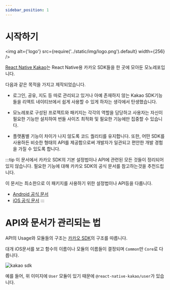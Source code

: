 ```yaml
---
sidebar_position: 1
---
```


# 시작하기

<img alt={'logo'} src={require('../static/img/logo.png').default} width={256} />

[React Native Kakao](https://github.com/mj-studio-library/react-native-kakao)는 React Native용 카카오 SDK들을 한 곳에 모아둔 모노레포입니다.

다음과 같은 목적을 가지고 제작되었습니다.

- 로그인, 공유, 지도 등 따로 관리되고 있거나 아예
  존재하지 않는 Kakao SDK기능들을 리액트 네이티브에서 쉽게 사용할 수 있게
  하자는 생각에서 탄생했습니다.

- 모노레포로 구성된 프로젝트와 패키지는 각각의 역할을 담당하고 사용자는
  자신이 필요한 기능만 설치하여 번들 사이즈 최적화 및 필요한 기능에만
  집중할 수 있습니다.

- 플랫폼별 기능이 차이가 나지 않도록 코드 퀄리티를 유지합니다. 또한, 어떤
  SDK를 사용하든 비슷한 형태의 API를 제공함으로써 개발자가 일관되고 편안한
  개발 경험을 가질 수 있도록 합니다.

:::tip
이 문서에서 카카오 SDK의 기본 설정법이나 API에 관련된 모든 것들이 정리되어 있지 않습니다.
필요한 기능에 대해 카카오 SDK의 공식 문서를 참고하는것을 추천드립니다.

이 문서는 최소한으로 이 패키지를 사용하기 위한 설정법이나 API등을 다룹니다.

- [Android 공식 문서](https://developers.kakao.com/docs/latest/ko/android/getting-started)
- [iOS 공식 문서](https://developers.kakao.com/docs/latest/ko/ios/getting-started)
:::

# API와 문서가 관리되는 법

API의 Usage와 모듈들의 구조는 [카카오 SDK](https://developers.kakao.com/docs/latest/ko/ios/getting-started)의 구조를 따릅니다.

대개 iOS문서를 보고 함수의 이름이나 모듈의 이름들이 결정되며 `Common`만 `Core`로 다릅니다.

![kakao sdk](https://raw.githubusercontent.com/mym0404/image-archive/master/202404211418541.webp)

예를 들어, 위 이미지에 `User` 모듈이 있기 때문에 `@react-native-kakao/user`가 있습니다.

